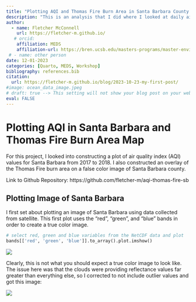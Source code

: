 ```yaml
---
title: "Plotting AQI and Thomas Fire Burn Area in Santa Barbara County in Python "
description: "This is an analysis that I did where I looked at daily air quality index values in Santa Barbara in 2017-2018 as well as the area burned by the Thomas Fire (2017) and plotted both."
author:
  - name: Fletcher McConnell
    url: https://fletcher-m.github.io/
   # orcid:
    affiliation: MEDS
    affiliation-url: https://bren.ucsb.edu/masters-programs/master-environmental-data-science/academics-meds
 # - name: other person
date: 12-01-2023
categories: [Quarto, MEDS, Workshop]
bibliography: references.bib
citation:
  url: https://fletcher-m.github.io/blog/2023-10-23-my-first-post/
#image: ocean_data_image.jpeg
# draft: true --> This setting will not show your blog post on your website but you can still see from url
eval: FALSE
---
```


# Plotting AQI in Santa Barbara and Thomas Fire Burn Area Map

For this project, I looked into constructing a plot of air quality index (AQI) values for Santa Barbara from 2017 to 2018. I also constructed an overlay of the Thomas Fire burn area on a false color image of Santa Barbara county.

Link to Github Repository: https://github.com/fletcher-m/aqi-thomas-fire-sb

## Plotting Image of Santa Barbara

I first set about plotting an image of Santa Barbara using data collected from satellite. This first plot uses the "red", "green", and "blue" bands in order to create a true color image.

```python
# select red, green and blue variables from the NetCDF data and plot 
bands[['red', 'green', 'blue']].to_array().plot.imshow()
```

![](screenshot.jpeg)

Clearly, this is not what you should expect a true color image to look like. The issue here was that the clouds were providing reflectance values far greater than everything else, so I corrected to not include outlier values and got this image:

![](images/map.png)
